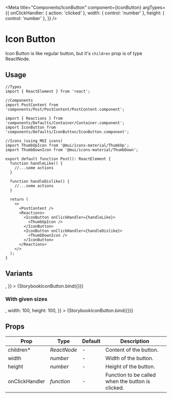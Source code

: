 <!-- Storybook imports -->


<!-- Components -->


<!-- Icons -->


<Meta
  title="Components/IconButton"
  component={IconButton}
  argTypes={{
    onClickHandler: { action: 'clicked' },
    width: { control: 'number' },
    height: { control: 'number' },
  }}
/>


# Icon Button

Icon Button is like regular button, but it's `children` prop is of type ReactNode.

## Usage

```tsx
//Types
import { ReactElement } from 'react';

//Components
import PostContent from 'components/Post/PostContent/PostContent.component';

import { Reactions } from 'components/Defaults/Container/Container.component';
import IconButton from 'components/Defaults/IconButton/IconButton.component';

//Icons (using MUI icons)
import ThumbUpIcon from '@mui/icons-material/ThumbUp';
import ThumbDownIcon from '@mui/icons-material/ThumbDown';

export default function Post(): ReactElement {
  function handleLike() {
    //...some actions
  }

  function handleDislike() {
    //...some actions
  }

  return (
    <>
      <PostContent />
      <Reactions>
        <IconButton onClickHandler={handleLike}>
          <ThumbUpIcon />
        </IconButton>
        <IconButton onClickHandler={handleDislike}>
          <ThumbDownIcon />
        </IconButton>
      </Reactions>
    </>
  );
}
```

## Variants

<Canvas>
  <Story
    name="Icon Button"
    args={{
      children: <ThumbUpIcon />,
    }}
  >
    {StorybookIconButton.bind({})}
  </Story>
</Canvas>

### With given sizes

<Canvas>
  <Story
    name="Icon Button with sizes"
    args={{
      children: <AddIcon style={{ width: '100%', height: '100%' }} />,
      width: 100,
      height: 100,
    }}
  >
    {StorybookIconButton.bind({})}
  </Story>
</Canvas>

## Props

<table>
  <thead>
    <tr>
      <th>Prop</th>
      <th>Type</th>
      <th>Default</th>
      <th>Description</th>
    </tr>
  </thead>
  <tbody>
    <tr>
      <td>children*</td>
      <td>
        <em>ReactNode</em>
      </td>
      <td>-</td>
      <td>Content of the button.</td>
    </tr>
    <tr>
      <td>width</td>
      <td>
        <em>number</em>
      </td>
      <td>-</td>
      <td>Width of the button.</td>
    </tr>
    <tr>
      <td>height</td>
      <td>
        <em>number</em>
      </td>
      <td>-</td>
      <td>Height of the button.</td>
    </tr>
    <tr>
      <td>onClickHandler</td>
      <td>
        <em>function</em>
      </td>
      <td>-</td>
      <td>Function to be called when the button is clicked.</td>
    </tr>
  </tbody>
</table>
